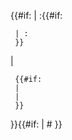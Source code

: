{{#if: {{{project|}}} 
| {{{project}}}:{{#if: {{{lang|}}}
  | {{{lang}}}:
  }}{{{pagename|}}}
| <!--No project, so a local link-->
  {{#if: {{{pagename|}}}
  | {{{pagename}}}
  | {{MediaWiki:Mainpage}}   <!--Main page name at the local project-->
  }}
}}{{#if: {{{anchor|}}}
| &#35;{{{anchor}}}
}}<noinclude>

{{documentation}}
<!-- Add categories and interwikis to the /doc subpage, not here! -->
</noinclude>